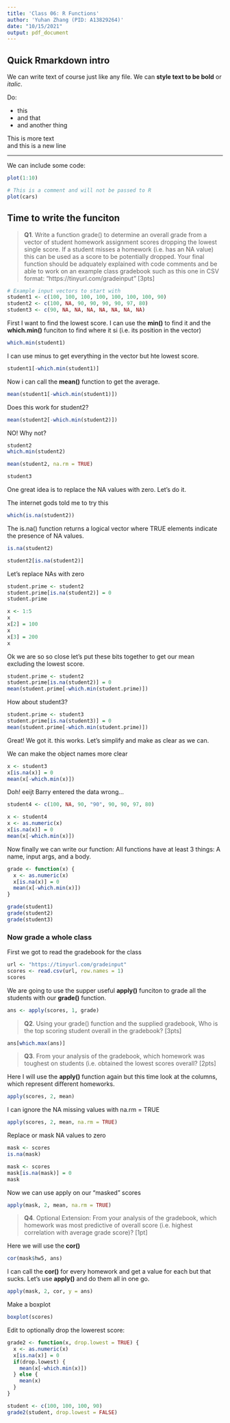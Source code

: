 ```yaml
---
title: 'Class 06: R Functions'
author: 'Yuhan Zhang (PID: A13829264)'
date: "10/15/2021"
output: pdf_document
---
```


## Quick Rmarkdown intro

We can write text of course just like any file. We can **style text to be bold** or *italic*.

Do:

- this
- and that
- and another thing

This is more text  
and this is a new line

---

We can include some code:

```r
plot(1:10)
```


```r
# This is a comment and will not be passed to R
plot(cars)
```


## Time to write the funciton

> **Q1**. Write a function grade() to determine an overall grade from a vector of student homework assignment scores dropping the lowest single score. If a student misses a homework (i.e. has an NA value) this can be used as a score to be potentially dropped. Your final function should be adquately explained with code comments and be able to work on an example class gradebook such as this one in CSV format: “https://tinyurl.com/gradeinput” [3pts]


```r
# Example input vectors to start with
student1 <- c(100, 100, 100, 100, 100, 100, 100, 90) 
student2 <- c(100, NA, 90, 90, 90, 90, 97, 80) 
student3 <- c(90, NA, NA, NA, NA, NA, NA, NA)
```

First I want to find the lowest score. I can use the **min()** to find it and the **which.min()** funciton to find where it si (i.e. its position in the vector)

```r
which.min(student1)
```
I can use minus to get everything in the vector but hte lowest score.
```r
student1[-which.min(student1)]
```

Now i can call the **mean()** function to get the average.

```r
mean(student1[-which.min(student1)])
```

Does this work for student2?
```r
mean(student2[-which.min(student2)])
```

NO!
Why not?

```r
student2
which.min(student2)
```

```r
mean(student2, na.rm = TRUE)
```

```r
student3
```

One great idea is to replace the NA values with zero. Let's do it.

The internet gods told me to try this

```r
which(is.na(student2))
```

The is.na() function returns a logical vector where TRUE elements indicate the presence of NA values.
```r
is.na(student2)
```

```r
student2[is.na(student2)]
```

Let's replace NAs with zero
```r
student.prime <- student2
student.prime[is.na(student2)] = 0
student.prime
```

```r
x <- 1:5
x
x[2] = 100
x
x[3] = 200
x
```


Ok we are so so close let's put these bits together to get our mean excluding the lowest score.
```r
student.prime <- student2
student.prime[is.na(student2)] = 0
mean(student.prime[-which.min(student.prime)])
```

How about student3?

```r
student.prime <- student3
student.prime[is.na(student3)] = 0
mean(student.prime[-which.min(student.prime)])
```

Great! We got it. this works. Let's simplify and make as clear as we can.  
  
We can make the object names more clear

```r
x <- student3
x[is.na(x)] = 0
mean(x[-which.min(x)])
```

Doh! eeijt Barry entered the data wrong...

```r
student4 <- c(100, NA, 90, "90", 90, 90, 97, 80) 
```

```r
x <- student4
x <- as.numeric(x)
x[is.na(x)] = 0
mean(x[-which.min(x)])
```

Now finally we can write our function:
All functions have at least 3 things:
A name, input args, and a body.

```r
grade <- function(x) {
  x <- as.numeric(x)
  x[is.na(x)] = 0
  mean(x[-which.min(x)])
}
```


```r
grade(student1)
grade(student2)
grade(student3)
```

### Now grade a whole class

First we got to read the gradebook for the class

```r
url <- "https://tinyurl.com/gradeinput"
scores <- read.csv(url, row.names = 1)
scores
```
We are going to use the supper useful **apply()** funciton to grade all the students with our **grade()** function.

```r
ans <- apply(scores, 1, grade)
```

> **Q2**. Using your grade() function and the supplied gradebook, Who is the top scoring student overall in the gradebook? [3pts]

```r
ans[which.max(ans)]
```

> **Q3**. From your analysis of the gradebook, which homework was toughest on students (i.e. obtained the lowest scores overall? [2pts]

Here I will use the **apply()** function again but this time look at the columns, which represent different homeworks.

```r
apply(scores, 2, mean)
```

I can ignore the NA missing values with na.rm = TRUE

```r
apply(scores, 2, mean, na.rm = TRUE)
```

Replace or mask NA values to zero
```r
mask <- scores
is.na(mask)
```

```r
mask <- scores
mask[is.na(mask)] = 0
mask
```

Now we can use apply on our "masked" scores
```r
apply(mask, 2, mean, na.rm = TRUE)
```

> **Q4**. Optional Extension: From your analysis of the gradebook, which homework was most predictive of overall score (i.e. highest correlation with average grade score)? [1pt]

Here we will use the **cor()**
```r
cor(mask$hw5, ans)
```

I can call the **cor()** for every homework and get a value for each but that sucks. Let's use **apply()** and do them all in one go.

```r
apply(mask, 2, cor, y = ans)
```

Make a boxplot
```r
boxplot(scores)
```

Edit to optionally drop the lowerest score:
```r
grade2 <- function(x, drop.lowest = TRUE) {
  x <- as.numeric(x)
  x[is.na(x)] = 0
  if(drop.lowest) {
    mean(x[-which.min(x)])
  } else {
    mean(x)
  }
}
```

```r
student <- c(100, 100, 100, 90)
grade2(student, drop.lowest = FALSE)
```




